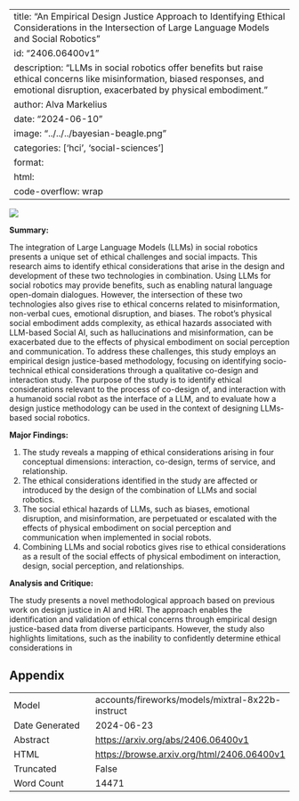 
---
title: "An Empirical Design Justice Approach to Identifying Ethical Considerations in the Intersection of Large Language Models and Social Robotics"
id: "2406.06400v1"
description: "LLMs in social robotics offer benefits but raise ethical concerns like misinformation, biased responses, and emotional disruption, exacerbated by physical embodiment."
author: Alva Markelius
date: "2024-06-10"
image: "../../../bayesian-beagle.png"
categories: ['hci', 'social-sciences']
format:
  html:
    code-overflow: wrap
---

![](../../../bayesian-beagle.png)

**Summary:**

The integration of Large Language Models (LLMs) in social robotics presents a unique set of ethical challenges and social impacts. This research aims to identify ethical considerations that arise in the design and development of these two technologies in combination. Using LLMs for social robotics may provide benefits, such as enabling natural language open-domain dialogues. However, the intersection of these two technologies also gives rise to ethical concerns related to misinformation, non-verbal cues, emotional disruption, and biases. The robot’s physical social embodiment adds complexity, as ethical hazards associated with LLM-based Social AI, such as hallucinations and misinformation, can be exacerbated due to the effects of physical embodiment on social perception and communication. To address these challenges, this study employs an empirical design justice-based methodology, focusing on identifying socio-technical ethical considerations through a qualitative co-design and interaction study. The purpose of the study is to identify ethical considerations relevant to the process of co-design of, and interaction with a humanoid social robot as the interface of a LLM, and to evaluate how a design justice methodology can be used in the context of designing LLMs-based social robotics.

**Major Findings:**

1. The study reveals a mapping of ethical considerations arising in four conceptual dimensions: interaction, co-design, terms of service, and relationship.
2. The ethical considerations identified in the study are affected or introduced by the design of the combination of LLMs and social robotics.
3. The social ethical hazards of LLMs, such as biases, emotional disruption, and misinformation, are perpetuated or escalated with the effects of physical embodiment on social perception and communication when implemented in social robots.
4. Combining LLMs and social robotics gives rise to ethical considerations as a result of the social effects of physical embodiment on interaction, design, social perception, and relationships.

**Analysis and Critique:**

The study presents a novel methodological approach based on previous work on design justice in AI and HRI. The approach enables the identification and validation of ethical concerns through empirical design justice-based data from diverse participants. However, the study also highlights limitations, such as the inability to confidently determine ethical considerations in

## Appendix

|          |          |
|----------|----------|
| Model     | accounts/fireworks/models/mixtral-8x22b-instruct       |
| Date Generated     | 2024-06-23       |
| Abstract | [https://arxiv.org/abs/2406.06400v1](https://arxiv.org/abs/2406.06400v1)        |
| HTML     | [https://browse.arxiv.org/html/2406.06400v1](https://browse.arxiv.org/html/2406.06400v1)       |
| Truncated       | False       |
| Word Count       | 14471       |